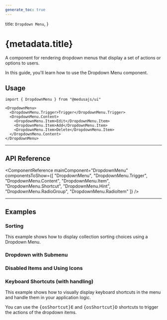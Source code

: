 ```yaml
---
generate_toc: true
---
```




  title: `Dropdown Menu`,
}

# {metadata.title}

A component for rendering dropdown menus that display a set of actions or options to users.

In this guide, you'll learn how to use the Dropdown Menu component.

<ComponentExample name="dropdown-menu-demo" />

## Usage

```tsx
import { DropdownMenu } from "@medusajs/ui"
```

```tsx
<DropdownMenu>
  <DropdownMenu.Trigger>Trigger</DropdownMenu.Trigger>
  <DropdownMenu.Content>
    <DropdownMenu.Item>Edit</DropdownMenu.Item>
    <DropdownMenu.Item>Add</DropdownMenu.Item>
    <DropdownMenu.Item>Delete</DropdownMenu.Item>
  </DropdownMenu.Content>
</DropdownMenu>
```

---

## API Reference

<ComponentReference mainComponent="DropdownMenu" componentsToShow={[
  "DropdownMenu",
  "DropdownMenu.Trigger",
  "DropdownMenu.Content",
  "DropdownMenu.Item",
  "DropdownMenu.Shortcut",
  "DropdownMenu.Hint",
  "DropdownMenu.RadioGroup",
  "DropdownMenu.RadioItem"
]} />

---

## Examples

### Sorting

This example shows how to display collection sorting choices using a Dropdown Menu.

<ComponentExample name="dropdown-menu-sorting" />

### Dropdown with Submenu

<ComponentExample name="dropdown-menu-submenu" />

### Disabled Items and Using Icons

<ComponentExample name="dropdown-menu-disabled-icons" />

### Keyboard Shortcuts (with handling)

This example shows how to visually display keyboard shortcuts in the menu and handle them in your application logic.

You can use the <Kbd>{osShortcut}E</Kbd> and <Kbd>{osShortcut}D</Kbd> shortcuts to trigger the actions of the dropdown items.

<ComponentExample name="dropdown-menu-shortcuts" hideFeedback />
